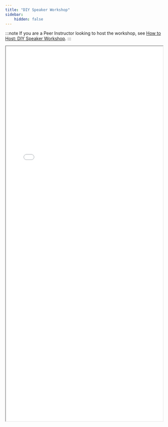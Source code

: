 ```yaml
---
title: "DIY Speaker Workshop"
sidebar:
    hidden: false
---
```


:::note
If you are a Peer Instructor looking to host the workshop, see [How to Host: DIY Speaker Workshop](/workshop/benchtop-diy-speaker-internal/).
:::

<iframe src="/benchtop-diy-speaker-slides.pdf" width="100%" height="1200px" style="min-height: 450px">
  <embed src="/benchtop-diy-speaker-slides.pdf" type="application/pdf" />
</iframe>
